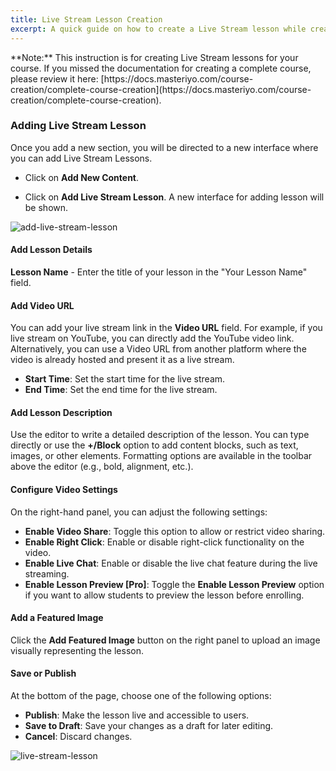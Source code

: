 ```yaml
---
title: Live Stream Lesson Creation
excerpt: A quick guide on how to create a Live Stream lesson while creating the complete course.
---
```


<Callout>
**Note:** This instruction is for creating Live Stream lessons for your course. If you missed the documentation for creating a complete course, please review it here: [https://docs.masteriyo.com/course-creation/complete-course-creation](https://docs.masteriyo.com/course-creation/complete-course-creation).
<Callout>

### Adding Live Stream Lesson

Once you add a new section, you will be directed to a new interface where you can add Live Stream Lessons.

- Click on **Add New Content**.

- Click on **Add Live Stream Lesson**. A new interface for adding lesson will be shown.

![add-live-stream-lesson](https://github.com/user-attachments/assets/90924dbb-0be4-48cd-adb6-e6d32d3156c0)

#### Add Lesson Details

**Lesson Name** - Enter the title of your lesson in the "Your Lesson Name" field.

#### Add Video URL

You can add your live stream link in the **Video URL** field. For example, if you live stream on YouTube, you can directly add the YouTube video link. Alternatively, you can use a Video URL from another platform where the video is already hosted and present it as a live stream.

  - **Start Time**: Set the start time for the live stream.
  - **End Time**: Set the end time for the live stream.
  
#### Add Lesson Description

Use the editor to write a detailed description of the lesson. You can type directly or use the **+/Block** option to add content blocks, such as text, images, or other elements. Formatting options are available in the toolbar above the editor (e.g., bold, alignment, etc.).

#### Configure Video Settings

On the right-hand panel, you can adjust the following settings:
- **Enable Video Share**: Toggle this option to allow or restrict video sharing.
- **Enable Right Click**: Enable or disable right-click functionality on the video.
- **Enable Live Chat**: Enable or disable the live chat feature during the live streaming.
- **Enable Lesson Preview [Pro]**: Toggle the **Enable Lesson Preview** option if you want to allow students to preview the lesson before enrolling.


#### Add a Featured Image

Click the **Add Featured Image** button on the right panel to upload an image visually representing the lesson.

#### Save or Publish

At the bottom of the page, choose one of the following options:
- **Publish**: Make the lesson live and accessible to users.
- **Save to Draft**: Save your changes as a draft for later editing.
- **Cancel**: Discard changes.

![live-stream-lesson](https://github.com/user-attachments/assets/02acd078-9db8-4333-acb4-337c54b9d9b9)

